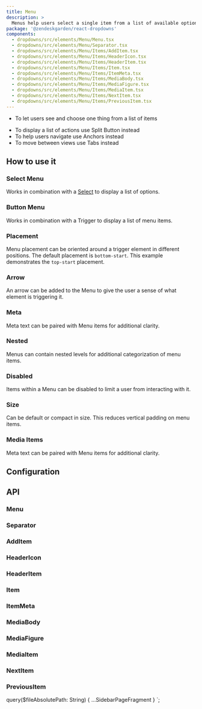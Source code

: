 ```yaml
---
title: Menu
description: >
  Menus help users select a single item from a list of available options.
package: '@zendeskgarden/react-dropdowns'
components:
  - dropdowns/src/elements/Menu/Menu.tsx
  - dropdowns/src/elements/Menu/Separator.tsx
  - dropdowns/src/elements/Menu/Items/AddItem.tsx
  - dropdowns/src/elements/Menu/Items/HeaderIcon.tsx
  - dropdowns/src/elements/Menu/Items/HeaderItem.tsx
  - dropdowns/src/elements/Menu/Items/Item.tsx
  - dropdowns/src/elements/Menu/Items/ItemMeta.tsx
  - dropdowns/src/elements/Menu/Items/MediaBody.tsx
  - dropdowns/src/elements/Menu/Items/MediaFigure.tsx
  - dropdowns/src/elements/Menu/Items/MediaItem.tsx
  - dropdowns/src/elements/Menu/Items/NextItem.tsx
  - dropdowns/src/elements/Menu/Items/PreviousItem.tsx
---
```


<Usage>
  <Use>
    <ul>
      <li>To let users see and choose one thing from a list of items</li>
    </ul>
  </Use>
  <Misuse>
    <ul>
      <li>To display a list of actions use Split Button instead</li>
      <li>To help users navigate use Anchors instead</li>
      <li>To move between views use Tabs instead</li>
    </ul>
  </Misuse>
</Usage>

## How to use it

### Select Menu

Works in combination with a [Select](/components/select) to display a list of options.


<CodeExample code={MenuSelectCode}>
  <MenuSelect />
</CodeExample>

### Button Menu

Works in combination with a Trigger to display a list of menu items.


<CodeExample code={MenuButtonCode}>
  <MenuButton />
</CodeExample>

### Placement

Menu placement can be oriented around a trigger element in different positions. The default
placement is `bottom-start`. This example demonstrates the `top-start` placement.


<CodeExample code={MenuPlacementCode}>
  <MenuPlacement />
</CodeExample>

### Arrow

An arrow can be added to the Menu to give the user a sense of what element is triggering it.


<CodeExample code={MenuArrowCode}>
  <MenuArrow />
</CodeExample>

### Meta

Meta text can be paired with Menu items for additional clarity.


<CodeExample code={MenuMetaCode}>
  <MenuMeta />
</CodeExample>

### Nested

Menus can contain nested levels for additional categorization of menu items.


<CodeExample code={MenuNestedCode}>
  <MenuNested />
</CodeExample>

### Disabled

Items within a Menu can be disabled to limit a user from interacting with it.


<CodeExample code={MenuDisabledCode}>
  <MenuDisabled />
</CodeExample>

### Size

Can be default or compact in size. This reduces vertical padding on menu items.


<CodeExample code={MenuSizeCode}>
  <MenuSize />
</CodeExample>

### Media Items

Meta text can be paired with Menu items for additional clarity.


<CodeExample code={MenuMediaCode}>
  <MenuMedia />
</CodeExample>

## Configuration

<Configuration reactPackage={props.data.mdx.package} components={props.data.mdx.components} />

## API

### Menu

<PropSheet components={props.data.mdx.components} componentName="menu" />

### Separator

<PropSheet components={props.data.mdx.components} componentName="separator" />

### AddItem

<PropSheet components={props.data.mdx.components} componentName="addItem" />

### HeaderIcon

<PropSheet components={props.data.mdx.components} componentName="headerIcon" />

### HeaderItem

<PropSheet components={props.data.mdx.components} componentName="headerItem" />

### Item

<PropSheet components={props.data.mdx.components} componentName="item" />

### ItemMeta

<PropSheet components={props.data.mdx.components} componentName="itemMeta" />

### MediaBody

<PropSheet components={props.data.mdx.components} componentName="mediaBody" />

### MediaFigure

<PropSheet components={props.data.mdx.components} componentName="mediaFigure" />

### MediaItem

<PropSheet components={props.data.mdx.components} componentName="mediaItem" />

### NextItem

<PropSheet components={props.data.mdx.components} componentName="nextItem" />

### PreviousItem

<PropSheet components={props.data.mdx.components} componentName="previousItem" />


  query($fileAbsolutePath: String) {
    ...SidebarPageFragment
  }
`;
